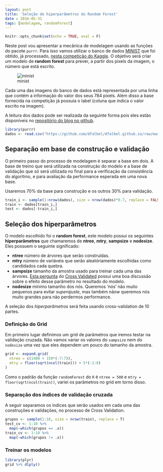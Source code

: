 ```yaml
---
layout: post
title: 'Seleção de hiperparâmetros do Random Forest'
date : 2016-05-31
tags: [modelagem, randomForest]
--- 
```


```r
knitr::opts_chunk$set(echo = TRUE, eval = F)
```

Neste post vou apresentar a mecânica de modelagem usando as funções do pacote `purrr`.
Para isso vamos utilizar o banco de dados [MINIST](http://yann.lecun.com/exdb/mnist/) que foi obtido, já processado, [nesta competição do Kaggle](https://www.kaggle.com/c/digit-recognizer). O objetivo será criar um modelo de **random forest** para prever, a partir dos pixels da imagem, o número que está escrito.

![minist](/images/mnistExamples.png)

Cada uma das imagens do banco de dados está representada por uma linha que contém a informação do valor dos seus 784 pixels. Além disso a base fornecida na competição já
possuia o label (coluna que indica o valor escrito na imagem).

A leitura dos dados pode ser realizada da seguinte forma pois eles estão disponíveis no [repositório do blog no github](https://github.com/dfalbel/dfalbel.github.io/tree/master/data).

```r
library(purrr)
dados <- read.csv("https://github.com/dfalbel/dfalbel.github.io/raw/master/data/train.csv")
```

## Separação em base de construção e validação

O primeiro passo do processo de modelagem é separar a base em dois. A base de treino
que será utilizada na construção do modelo e a base de validação que só será utilizada
no final para a verificação da consistência do algoritmo, e para avaliação da
performance esperada em uma nova base.

Usaremos 70% da base para construção e os outros 30% para validação.

```r
train_i <- sample(1:nrow(dados), size = nrow(dados)*0.7, replace = FALSE)
train <- dados[train_i,]
test <- dados[-train_i,]
```

## Seleção dos hiperparâmetros

O modelo escolhido foi o **random forest**, este modelo possui os seguintes **hiperparâmetros** que chamaremos de **ntree**, **mtry**, **sampsize** e **nodesize**. Eles possuem o seguinte significado:

- **ntree** número de árvores que serão construídas.
- **mtry** número de variáveis que serão aleatóriamente escolhidas como candidados cada quebra.
- **sampsize** tamanho da amostra usado para treinar cada uma das árvores. [Esta pergunta](http://stats.stackexchange.com/a/24914/44359) do [Cross Validated](http://stats.stackexchange.com/) possui uma boa discussão sobre o efeito desse parâmetro no resultado do modelo.
- **nodesize** mínimo tamanho dos nós. Queremos 'nós' não muito pequenos para evitar *superajuste*, mas também nãow queremos nós muito grandes para não perdermos performance. 

A seleção dos *hiperparâmetros* será feita usando cross-validation de 10 partes.

### Definição do Grid

Em primeiro lugar definimos um grid de parâmetros que iremos testar na validação
cruzada. Não vamos variar os valores do `sampsize` nem do `nodesize` uma vez que 
eles dependem um pouco do tamanho da amostra.

```r
grid <- expand.grid(
  ntree = c(1400 + 150*(-7:7)),
  mtry = floor(sqrt(ncol(train))) + 5*(-2:8) 
)
```

Como o padrão da função `randomForest` do `R` é `ntree = 500` e `mtry = floor(sqrt(ncol(train))`, variei os parâmetros no grid em torno disso. 

### Separação dos índices de validação cruzada

A seguir separamos os índices que serão usados em cada uma das construções
e validações, no processo de Cross Validation.

```r
grupos <- sample(1:10, size = nrow(train), replace = T)
test_cv <- 1:10 %>% 
  map(~which(grupos == .x))
train_cv <- 1:10 %>%
  map(~which(grupos != .x))
```

### Treinar os modelos

```r
library(plyr)
grid %>% dlply()
```












